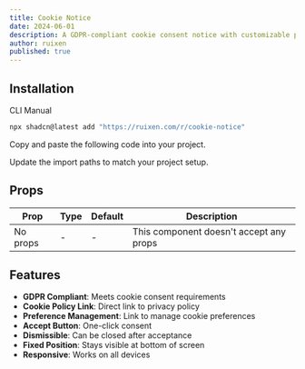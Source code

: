```yaml
---
title: Cookie Notice
date: 2024-06-01
description: A GDPR-compliant cookie consent notice with customizable preferences
author: ruixen
published: true
---
```


<ComponentPreview name="cookie-notice-demo" />

## Installation

<Tabs defaultValue="cli">

<TabsList>
  <TabsTrigger value="cli">CLI</TabsTrigger>
  <TabsTrigger value="manual">Manual</TabsTrigger>
</TabsList>
<TabsContent value="cli">

```bash
npx shadcn@latest add "https://ruixen.com/r/cookie-notice"
```

</TabsContent>

<TabsContent value="manual">

<Steps>

<Step>Copy and paste the following code into your project.</Step>

<ComponentSource name="cookie-notice" />

<Step>Update the import paths to match your project setup.</Step>

</Steps>

</TabsContent>

</Tabs>

## Props

| Prop     | Type | Default | Description                             |
| -------- | ---- | ------- | --------------------------------------- |
| No props | -    | -       | This component doesn't accept any props |

## Features

- **GDPR Compliant**: Meets cookie consent requirements
- **Cookie Policy Link**: Direct link to privacy policy
- **Preference Management**: Link to manage cookie preferences
- **Accept Button**: One-click consent
- **Dismissible**: Can be closed after acceptance
- **Fixed Position**: Stays visible at bottom of screen
- **Responsive**: Works on all devices
